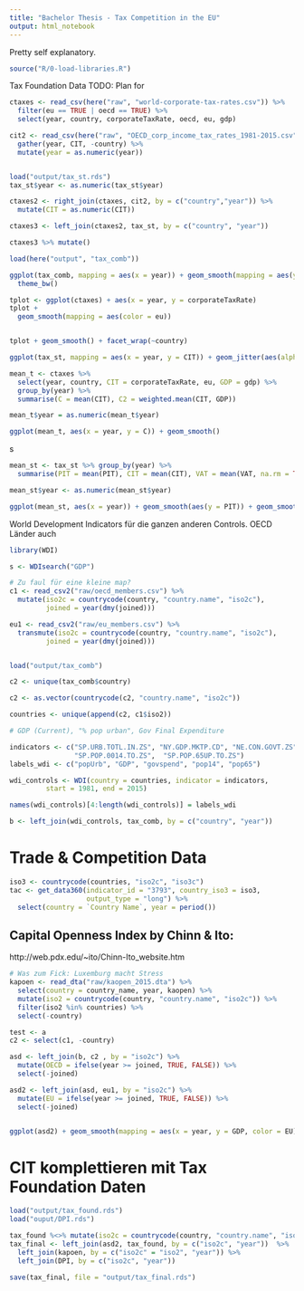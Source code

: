 ```yaml
---
title: "Bachelor Thesis - Tax Competition in the EU"
output: html_notebook
---
```


Pretty self explanatory.
```r
source("R/0-load-libraries.R")

```



Tax Foundation Data
TODO: Plan for 
```r
ctaxes <- read_csv(here("raw", "world-corporate-tax-rates.csv")) %>%
  filter(eu == TRUE | oecd == TRUE) %>%
  select(year, country, corporateTaxRate, oecd, eu, gdp)

cit2 <- read_csv(here("raw", "OECD_corp_income_tax_rates_1981-2015.csv")) %>%
  gather(year, CIT, -country) %>%
  mutate(year = as.numeric(year))


load("output/tax_st.rds")
tax_st$year <- as.numeric(tax_st$year)

ctaxes2 <- right_join(ctaxes, cit2, by = c("country","year")) %>%
  mutate(CIT = as.numeric(CIT))

ctaxes3 <- left_join(ctaxes2, tax_st, by = c("country", "year"))

ctaxes3 %>% mutate()

```


```r
load(here("output", "tax_comb"))

ggplot(tax_comb, mapping = aes(x = year)) + geom_smooth(mapping = aes(y = CIT)) + geom_smooth(aes(y = ETR)) +
  theme_bw()
```



```r
tplot <- ggplot(ctaxes) + aes(x = year, y = corporateTaxRate) 
tplot +
  geom_smooth(mapping = aes(color = eu))


tplot + geom_smooth() + facet_wrap(~country)
```


```r

ggplot(tax_st, mapping = aes(x = year, y = CIT)) + geom_jitter(aes(alpha = 0.3))
```

```r
mean_t <- ctaxes %>%
  select(year, country, CIT = corporateTaxRate, eu, GDP = gdp) %>%
  group_by(year) %>%
  summarise(C = mean(CIT), C2 = weighted.mean(CIT, GDP))

mean_t$year = as.numeric(mean_t$year)

ggplot(mean_t, aes(x = year, y = C)) + geom_smooth()

```

s

```r
mean_st <- tax_st %>% group_by(year) %>%
  summarise(PIT = mean(PIT), CIT = mean(CIT), VAT = mean(VAT, na.rm = TRUE))

mean_st$year <- as.numeric(mean_st$year)

ggplot(mean_st, aes(x = year)) + geom_smooth(aes(y = PIT)) + geom_smooth(aes(y = CIT)) + geom_smooth(aes(y = VAT)) + theme_classic() 
```


World Development Indicators für die ganzen anderen Controls. OECD Länder auch


```r
library(WDI)

s <- WDIsearch("GDP")

# Zu faul für eine kleine map?
c1 <- read_csv2("raw/oecd_members.csv") %>%
  mutate(iso2c = countrycode(country, "country.name", "iso2c"),
         joined = year(dmy(joined)))

eu1 <- read_csv2("raw/eu_members.csv") %>%
  transmute(iso2c = countrycode(country, "country.name", "iso2c"),
         joined = year(dmy(joined)))


load("output/tax_comb")

c2 <- unique(tax_comb$country)

c2 <- as.vector(countrycode(c2, "country.name", "iso2c"))

countries <- unique(append(c2, c1$iso2))

# GDP (Current), "% pop urban", Gov Final Expenditure

indicators <- c("SP.URB.TOTL.IN.ZS", "NY.GDP.MKTP.CD", "NE.CON.GOVT.ZS",
                "SP.POP.0014.TO.ZS",  "SP.POP.65UP.TO.ZS")
labels_wdi <- c("popUrb", "GDP", "govspend", "pop14", "pop65")

wdi_controls <- WDI(country = countries, indicator = indicators,
         start = 1981, end = 2015)

names(wdi_controls)[4:length(wdi_controls)] = labels_wdi

b <- left_join(wdi_controls, tax_comb, by = c("country", "year"))

```



# Trade & Competition Data

```r
iso3 <- countrycode(countries, "iso2c", "iso3c")
tac <- get_data360(indicator_id = "3793", country_iso3 = iso3,
                   output_type = "long") %>%
  select(country = `Country Name`, year = period())

```




## Capital Openness Index by Chinn & Ito:
http://web.pdx.edu/~ito/Chinn-Ito_website.htm

```r

# Was zum Fick: Luxemburg macht Stress
kapoen <- read_dta("raw/kaopen_2015.dta") %>%
  select(country = country_name, year, kaopen) %>%
  mutate(iso2 = countrycode(country, "country.name", "iso2c")) %>%
  filter(iso2 %in% countries) %>%
  select(-country)

```


```r

test <- a
c2 <- select(c1, -country)

asd <- left_join(b, c2 , by = "iso2c") %>%
  mutate(OECD = ifelse(year >= joined, TRUE, FALSE)) %>%
  select(-joined)

asd2 <- left_join(asd, eu1, by = "iso2c") %>%
  mutate(EU = ifelse(year >= joined, TRUE, FALSE)) %>%
  select(-joined)


ggplot(asd2) + geom_smooth(mapping = aes(x = year, y = GDP, color = EU))
```


# CIT komplettieren mit Tax Foundation Daten

```r
load("output/tax_found.rds")
load("ouput/DPI.rds")

tax_found %<>% mutate(iso2c = countrycode(country, "country.name", "iso2c")) %>% select(iso2c, year, CIT_f = CIT)
tax_final <- left_join(asd2, tax_found, by = c("iso2c", "year"))  %>%
  left_join(kapoen, by = c("iso2c" = "iso2", "year")) %>%
  left_join(DPI, by = c("iso2c", "year"))

save(tax_final, file = "output/tax_final.rds")
```



